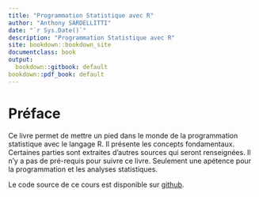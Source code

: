 ```yaml
---
title: "Programmation Statistique avec R"
author: "Anthony SARDELLITTI"
date: "`r Sys.Date()`"
description: "Programmation Statistique avec R"
site: bookdown::bookdown_site
documentclass: book
output:
  bookdown::gitbook: default
bookdown::pdf_book: default
---
```


# Préface

Ce livre permet de mettre un pied dans le monde de la programmation statistique avec le langage R. Il présente les concepts fondamentaux. Certaines parties sont extraites d'autres sources qui seront renseignées. Il n'y a pas de pré-requis pour suivre ce livre. Seulement une apétence pour la programmation et les analyses statistiques.

Le code source de ce cours est disponible sur [ github](https://github.com/AnthonySardellitti/Programmation_Statistique_R).